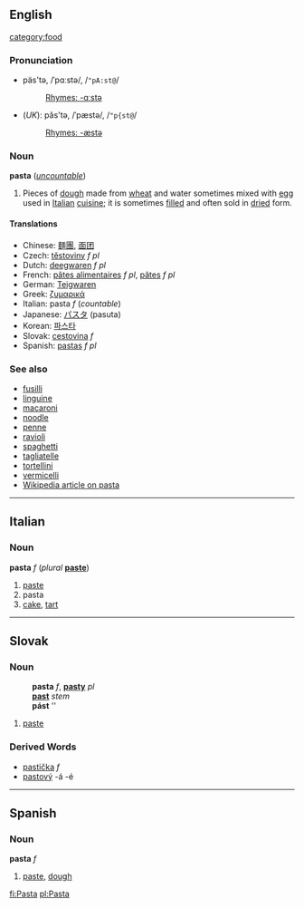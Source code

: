 ==English==
[[category:food]]
===Pronunciation===
*päs'tə, /ˈpɑːstə/, /<tt>"pA:st@</tt>/
*:[[Rhymes:English:-ɑːstə|Rhymes: -ɑːstə]]
*(''UK''): păs'tə, /ˈpæstə/, /<tt>"p{st@</tt>/
*:[[Rhymes:English:-æstə|Rhymes: -æstə]]

===Noun===
'''pasta''' (''[[uncountable]]'')

#Pieces of [[dough]] made from [[wheat]] and water sometimes mixed with [[egg]] used in [[Italian]] [[cuisine]]; it is sometimes [[filled]] and often sold in [[dried]] form.

====Translations====
*Chinese: [[麵團]], [[面团]]
*Czech: [[těstoviny]]  ''f pl''
*Dutch: [[deegwaren]] ''f pl''<!-- plural? -->
*French: [[pâtes alimentaires]] ''f pl'', [[pâtes]] ''f pl''
*German: [[Teigwaren]]<!-- plural? -->
*Greek: [[ζυμαρικά]]<!-- plural. gender? -->
*Italian: pasta ''f'' (''countable'')<!-- does italian even have uncountable nouns?! -->
*Japanese: [[パスタ]] (pasuta)
*Korean: [[파스타]]
*Slovak: [[cestovina]]  ''f''
*Spanish: [[pastas]] ''f pl''

===See also===
*[[fusilli]]
*[[linguine]]
*[[macaroni]]
*[[noodle]]
*[[penne]]
*[[ravioli]]
*[[spaghetti]]
*[[tagliatelle]]
*[[tortellini]]
*[[vermicelli]]
*[[w:Pasta|Wikipedia article on pasta]]

----
==Italian==
===Noun===
'''pasta''' ''f'' (''plural'' '''[[paste]]''')

#[[paste]]
#pasta
#[[cake]], [[tart]]

----
==Slovak==
===Noun===
:'''pasta''' ''f'', '''[[pasty]]''' ''pl''
:'''[[past]]''' ''stem''
:'''pást''' ''{{genpl}}
:{{decpat}} {{zena}}
# [[paste]]

===Derived Words===
* [[pastička]] ''f''
* [[pastový]] -á -é

----

==Spanish==
===Noun===
'''pasta''' ''f''

# [[paste]], [[dough]]

[[fi:Pasta]]
[[pl:Pasta]]